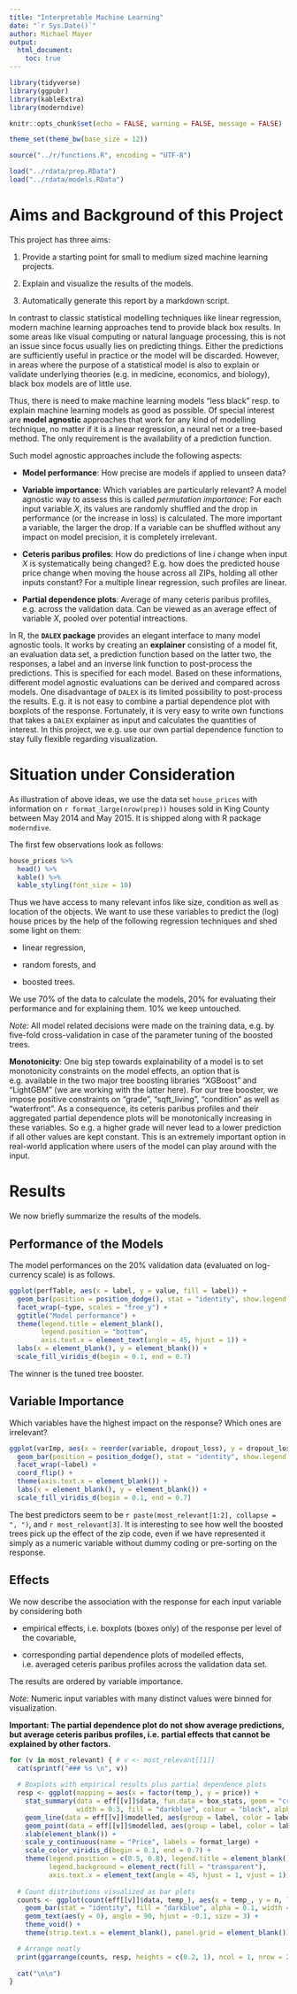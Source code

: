 ---
title: "Interpretable Machine Learning"
date: "`r Sys.Date()`"
author: Michael Mayer
output:
  html_document:
    toc: true
---

```{r setup, warning = FALSE, message = FALSE, echo = FALSE}
library(tidyverse)
library(ggpubr)
library(kableExtra)
library(moderndive)

knitr::opts_chunk$set(echo = FALSE, warning = FALSE, message = FALSE) 

theme_set(theme_bw(base_size = 12))

source("../r/functions.R", encoding = "UTF-8")

load("../rdata/prep.RData")
load("../rdata/models.RData")

```

# Aims and Background of this Project

This project has three aims:

1) Provide a starting point for small to medium sized machine learning projects.

2) Explain and visualize the results of the models.

3) Automatically generate this report by a markdown script.

In contrast to classic statistical modelling techniques like linear regression, modern machine learning approaches tend to provide black box results. In some areas like visual computing or natural language processing, this is not an issue since focus usually lies on predicting things. Either the predictions are sufficiently useful in practice or the model will be discarded. However, in areas where the purpose of a statistical model is also to explain or validate underlying theories (e.g. in medicine, economics, and biology), black box models are of little use. 

Thus, there is need to make machine learning models "less black" resp. to explain machine learning models as good as possible. Of special interest are **model agnostic** approaches that work for any kind of modelling technique, no matter if it is a linear regression, a neural net or a tree-based method. The only requirement is the availability of a prediction function.

Such model agnostic approaches include the following aspects:

- **Model performance**: How precise are models if applied to unseen data?

- **Variable importance**: Which variables are particularly relevant? A model agnostic way to assess this is called *permutation importance*: For each input variable $X$, its values are randomly shuffled and the drop in performance (or the increase in loss) is calculated. The more important a variable, the larger the drop. If a variable can be shuffled without any impact on model precision, it is completely irrelevant.

- **Ceteris paribus profiles**: How do predictions of line $i$ change when input $X$ is systematically being changed? E.g. how does the predicted house price change when moving the house across all ZIPs, holding all other inputs constant? For a multiple linear regression, such profiles are linear. 

- **Partial dependence plots**: Average of many ceteris paribus profiles, e.g. across the validation data. Can be viewed as an average effect of variable $X$, pooled over potential intreactions.

In R, the **`DALEX` package** provides an elegant interface to many model agnostic tools. It works by creating an **explainer** consisting of a model fit, an evaluation data set, a prediction function based on the latter two, the responses, a label and an inverse link function to post-process the predictions. This is specified for each model. Based on these informations, different model agnostic evaluations can be derived and compared across models. One disadvantage of `DALEX` is its limited possibility to post-process the results. E.g. it is not easy to combine a partial dependence plot with boxplots of the response. Fortunately, it is very easy to write own functions that takes a `DALEX` explainer as input and calculates the quantities of interest. In this project, we e.g. use our own partial dependence function to stay fully flexible regarding visualization.

# Situation under Consideration

As illustration of above ideas, we use the data set `house_prices` with information on `r format_large(nrow(prep))` houses sold in King County between May 2014 and May 2015. It is shipped along with R package `moderndive`.

The first few observations look as follows:

```{r}
house_prices %>% 
  head() %>% 
  kable() %>%
  kable_styling(font_size = 10)
```

Thus we have access to many relevant infos like size, condition as well as location of the objects. We want to use these variables to predict the (log) house prices by the help of the following regression techniques and shed some light on them: 

- linear regression,

- random forests, and

- boosted trees.

We use 70% of the data to calculate the models, 20% for evaluating their performance and for explaining them. 10% we keep untouched.

*Note:* All model related decisions were made on the training data, e.g. by five-fold cross-validation in case of the parameter tuning of the boosted trees.

**Monotonicity**: One big step towards explainability of a model is to set monotonicity constraints on the model effects, an option that is e.g. available in the two major tree boosting libraries "XGBoost" and "LightGBM" (we are working with the latter here). For our tree booster, we impose positive constraints on "grade", "sqft_living", "condition" as well as "waterfront". As a consequence, its ceteris paribus profiles and their aggregated partial dependence plots will be monotonically increasing in these variables. So e.g. a higher grade will never lead to a lower prediction if all other values are kept constant. This is an extremely important option in real-world application where users of the model can play around with the input.

# Results

We now briefly summarize the results of the models.

## Performance of the Models

The model performances on the 20% validation data (evaluated on log-currency scale) is as follows.

```{r}
ggplot(perfTable, aes(x = label, y = value, fill = label)) + 
  geom_bar(position = position_dodge(), stat = "identity", show.legend = FALSE) +
  facet_wrap(~type, scales = "free_y") +
  ggtitle("Model performance") + 
  theme(legend.title = element_blank(), 
        legend.position = "bottom", 
        axis.text.x = element_text(angle = 45, hjust = 1)) +
  labs(x = element_blank(), y = element_blank()) +
  scale_fill_viridis_d(begin = 0.1, end = 0.7)
```

The winner is the tuned tree booster.

## Variable Importance

Which variables have the highest impact on the response? Which ones are irrelevant?

```{r}
ggplot(varImp, aes(x = reorder(variable, dropout_loss), y = dropout_loss, fill = label)) + 
  geom_bar(position = position_dodge(), stat = "identity", show.legend = FALSE) +
  facet_wrap(~label) +
  coord_flip() +
  theme(axis.text.x = element_blank()) +
  labs(x = element_blank(), y = element_blank()) +
  scale_fill_viridis_d(begin = 0.1, end = 0.7)
```

The best predictors seem to be `r paste(most_relevant[1:2], collapse = ", ")`, and `r most_relevant[3]`. It is interesting to see how well the boosted trees pick up the effect of the zip code, even if we have represented it simply as a numeric variable without dummy coding or pre-sorting on the response.

## Effects

We now describe the association with the response for each input variable by considering both

- empirical effects, i.e. boxplots (boxes only) of the response per level of the covariable,

- corresponding partial dependence plots of modelled effects, i.e. averaged ceteris paribus profiles across the validation data set.

The results are ordered by variable importance.

*Note:* Numeric input variables with many distinct values were binned for visualization.

**Important: The partial dependence plot do not show average predictions, but average ceteris paribus profiles, i.e. partial effects that cannot be explained by other factors.**

```{r, results = "asis"}
for (v in most_relevant) { # v <- most_relevant[[1]]
  cat(sprintf("### %s \n", v))
  
  # Boxplots with empirical results plus partial dependence plots
  resp <- ggplot(mapping = aes(x = factor(temp_), y = price)) +
    stat_summary(data = eff[[v]]$data, fun.data = box_stats, geom = "crossbar",
                 width = 0.3, fill = "darkblue", colour = "black", alpha = 0.1) +
    geom_line(data = eff[[v]]$modelled, aes(group = label, color = label)) +
    geom_point(data = eff[[v]]$modelled, aes(group = label, color = label), size = 2) +
    xlab(element_blank()) +
    scale_y_continuous(name = "Price", labels = format_large) +
    scale_color_viridis_d(begin = 0.1, end = 0.7) +
    theme(legend.position = c(0.5, 0.8), legend.title = element_blank(),
          legend.background = element_rect(fill = "transparent"),
          axis.text.x = element_text(angle = 45, hjust = 1, vjust = 1))
  
  # Count distributions visualized as bar plots
  counts <- ggplot(count(eff[[v]]$data, temp_), aes(x = temp_, y = n, label = format_large(n))) +
    geom_bar(stat = "identity", fill = "darkblue", alpha = 0.1, width = 0.3) +
    geom_text(aes(y = 0), angle = 90, hjust = -0.1, size = 3) +
    theme_void() +
    theme(strip.text.x = element_blank(), panel.grid = element_blank())

  # Arrange neatly
  print(ggarrange(counts, resp, heights = c(0.2, 1), ncol = 1, nrow = 2, align = "v"))
  
  cat("\n\n")
}
```
